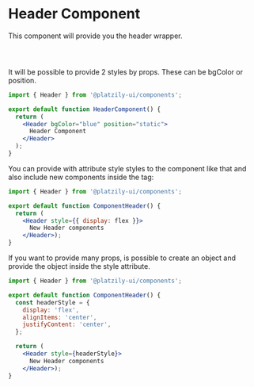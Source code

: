 # Header Component


This component will provide you the header wrapper.

<div style={{ border: '1px solid black', margin: '50px 0 50px 0' }}>
  <Header />
</div>

It will be possible to provide 2 styles by props. These can be bgColor or position.

```jsx
import { Header } from '@platzily-ui/components';

export default function HeaderComponent() {
  return (
    <Header bgColor="blue" position="static">
      Header Component
    </Header>
  );
}
```

You can provide with attribute style styles to the component like that and also include new components inside the tag:

```jsx
import { Header } from '@platzily-ui/components';

export default function ComponentHeader() {
  return (
    <Header style={{ display: flex }}>
      New Header components
    </Header>);
}
```

If you want to provide many props, is possible to create an object and provide the object inside the style attribute.

```jsx
import { Header } from '@platzily-ui/components';

export default function ComponentHeader() {
  const headerStyle = {
    display: 'flex',
    alignItems: 'center',
    justifyContent: 'center',
  };

  return (
    <Header style={headerStyle}>
      New Header components
    </Header>);
}
```
